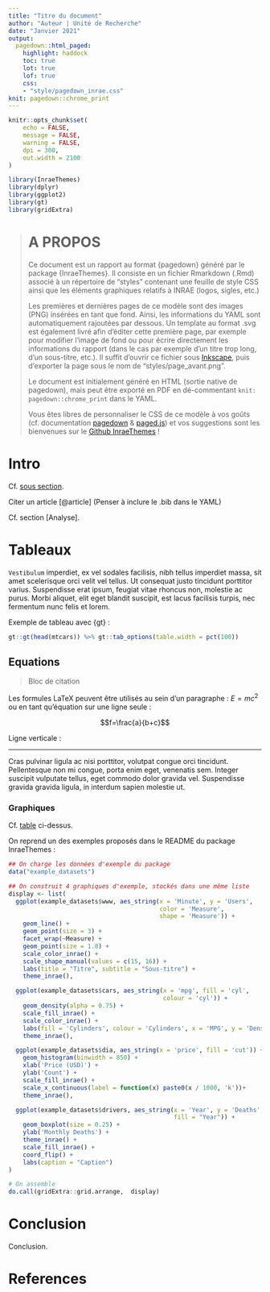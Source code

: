 ```yaml
---
title: "Titre du document"
author: "Auteur | Unité de Recherche"
date: "Janvier 2021"
output: 
  pagedown::html_paged:
    highlight: haddock
    toc: true
    lot: true
    lof: true
    css: 
    - "style/pagedown_inrae.css"
knit: pagedown::chrome_print
---
```


```r
knitr::opts_chunk$set(
	echo = FALSE,
	message = FALSE,
	warning = FALSE,
	dpi = 300,
	out.width = 2100
)
```

```r
library(InraeThemes)
library(dplyr)
library(ggplot2)
library(gt)
library(gridExtra)
```

>
> # A PROPOS
>
> Ce document est un rapport au format {pagedown} généré par le package {InraeThemes}.
> Il consiste en un fichier Rmarkdown (.Rmd) associé à un répertoire de "styles" contenant une feuille de style CSS ainsi que les éléments graphiques relatifs à INRAE (logos, sigles, etc.)
>
> Les premières et dernières pages de ce modèle sont des images (PNG) insérées en tant que fond. Ainsi, les informations du YAML sont automatiquement rajoutées par dessous.
> Un template au format .svg est également livré afin d'éditer cette première page, par exemple pour modifier l'image de fond ou pour écrire directement les informations du rapport (dans le cas par exemple d'un titre trop long, d'un sous-titre, etc.). Il suffit d'ouvrir ce fichier sous [Inkscape](https://inkscape.org/fr/), puis d'exporter la page sous le nom de "styles/page_avant.png".
>
> Le document est initialement généré en HTML (sortie native de pagedown), mais peut être exporté en PDF en dé-commentant `knit: pagedown::chrome_print` dans le YAML.
>
> Vous êtes libres de personnaliser le CSS de ce modèle à vos goûts (cf. documentation [pagedown](https://pagedown.rbind.io/) & [paged.js](https://www.pagedjs.org/)) et vos suggestions sont les bienvenues sur le [Github InraeThemes](https://github.com/davidcarayon/InraeThemes/issues) !


# Intro {-}

Cf. [sous section](#Equations).

Citer un article [@article] (Penser à inclure le .bib dans le YAML)

Cf. section [Analyse].

# Tableaux {-}

`Vestibulum` imperdiet, ex vel sodales facilisis, nibh tellus imperdiet massa, sit amet scelerisque orci velit vel tellus. Ut consequat justo tincidunt porttitor varius. Suspendisse erat ipsum, feugiat vitae rhoncus non, molestie ac purus. Morbi aliquet, elit eget blandit suscipit, est lacus facilisis turpis, nec fermentum nunc felis et lorem.

::: {#Table1}
Exemple de tableau avec {gt} :
:::

```r
gt::gt(head(mtcars)) %>% gt::tab_options(table.width = pct(100))
```

## Equations {-}

> Bloc de citation

Les formules LaTeX peuvent être utilisés au sein d'un paragraphe : $E=mc^2$ ou en tant qu'équation sur une ligne seule :

::: {#eq1}
:::

$$f=\frac{a}{b+c}$$

Ligne verticale :

----

Cras pulvinar ligula ac nisi porttitor, volutpat congue orci tincidunt. Pellentesque non mi congue, porta enim eget, venenatis sem. Integer suscipit vulputate tellus, eget commodo dolor gravida vel. Suspendisse gravida gravida ligula, in interdum sapien molestie ut.

### Graphiques {-}

Cf. [table](#Table1) ci-dessus.

On reprend un des exemples proposés dans le README du package InraeThemes :

```r
## On charge les données d'exemple du package
data("example_datasets")

## On construit 4 graphiques d'exemple, stockés dans une même liste
display <- list(
  ggplot(example_datasets$www, aes_string(x = 'Minute', y = 'Users',
                                          color = 'Measure',
                                          shape = 'Measure')) +
    geom_line() +
    geom_point(size = 3) +
    facet_wrap(~Measure) +
    geom_point(size = 1.8) +
    scale_color_inrae() +
    scale_shape_manual(values = c(15, 16)) +
    labs(title = "Titre", subtitle = "Sous-titre") +
    theme_inrae(),

  ggplot(example_datasets$cars, aes_string(x = 'mpg', fill = 'cyl',
                                           colour = 'cyl')) +
    geom_density(alpha = 0.75) +
    scale_fill_inrae() +
    scale_color_inrae() +
    labs(fill = 'Cylinders', colour = 'Cylinders', x = 'MPG', y = 'Density') +
    theme_inrae(),

  ggplot(example_datasets$dia, aes_string(x = 'price', fill = 'cut')) +
    geom_histogram(binwidth = 850) +
    xlab('Price (USD)') +
    ylab('Count') +
    scale_fill_inrae() +
    scale_x_continuous(label = function(x) paste0(x / 1000, 'k'))+
    theme_inrae(),

  ggplot(example_datasets$drivers, aes_string(x = 'Year', y = 'Deaths',
                                              fill = "Year")) +
    geom_boxplot(size = 0.25) +
    ylab('Monthly Deaths') +
    theme_inrae() +
    scale_fill_inrae() +
    coord_flip() +
    labs(caption = "Caption")
)

# On assemble
do.call(gridExtra::grid.arrange,  display)
```

# Conclusion {-}

Conclusion.

# References {-}
